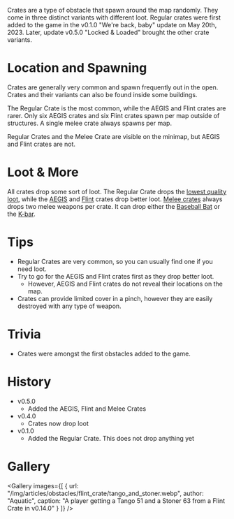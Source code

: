Crates are a type of obstacle that spawn around the map randomly. They come in three distinct variants with different loot. Regular crates were first added to the game in the v0.1.0 "We're back, baby" update on May 20th, 2023. Later, update v0.5.0 "Locked & Loaded" brought the other crate variants.

# Location and Spawning

Crates are generally very common and spawn frequently out in the open. Crates and their variants can also be found inside some buildings. 

The Regular Crate is the most common, while the AEGIS and Flint crates are rarer. Only six AEGIS crates and six Flint crates spawn per map outside of structures. A single melee crate always spawns per map.

Regular Crates and the Melee Crate are visible on the minimap, but AEGIS and Flint crates are not. 

# Loot & More

All crates drop some sort of loot. The Regular Crate drops the [lowest quality loot](/loot#regular_crate), while the [AEGIS](#aegis_crate) and [Flint](#flint_crate) crates drop better loot. [Melee crates](/loot#melee_crate) always drops two melee weapons per crate. It can drop either the [Baseball Bat](/weapons/melee/baseball_bat) or the [K-bar](/weapons/melee/kbar).

# Tips

- Regular Crates are very common, so you can usually find one if you need loot.
- Try to go for the AEGIS and Flint crates first as they drop better loot.
  - However, AEGIS and Flint crates do not reveal their locations on the map.
- Crates can provide limited cover in a pinch, however they are easily destroyed with any type of weapon.

# Trivia

- Crates were amongst the first obstacles added to the game.

# History
- v0.5.0
  - Added the AEGIS, Flint and Melee Crates
- v0.4.0
  - Crates now drop loot
- v0.1.0 
  - Added the Regular Crate. This does not drop anything yet

# Gallery

<Gallery images={[
  {
    url: "/img/articles/obstacles/flint_crate/tango_and_stoner.webp",
    author: "Aquatic",
    caption: "A player getting a Tango 51 and a Stoner 63 from a Flint Crate in v0.14.0"
  }
]} />